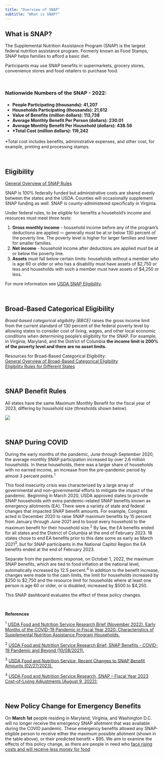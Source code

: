 ```yaml
---
title: "Overview of SNAP"
subtitle: "What is SNAP?"
---
```

## What is SNAP?

The Supplemental Nutrition Assistance Program (SNAP) is the largest federal nutrition assistance program.  Formerly known as Food Stamps, SNAP helps families to afford a basic diet. 

Participants may use SNAP benefits in supermarkets, grocery stores, convenience stores and food retailers to purchase food.

<br>

</table>
<tr>
    <h3>Nationwide Numbers of the SNAP - 2022: </h3>
<h4>
- People Participating (thousands):	41,207  
- Households Participating (thousands):	21,612  
- Value of Benefits (million dollars):	113,738  
- Average Monthly Benefit Per Person (dollars):	230.01  
- Average Monthly Benefit Per Household (dollars):	438.56  
- *Total Cost (million dollars):	119,242  

</h4>
<tr>
</table>


*Total cost includes benefits, administrative expenses, and other cost, for example, printing and processing stamps. 

<br>

## Eligibility

[General Overview of SNAP Rules](https://www.cbpp.org/research/food-assistance/a-quick-guide-to-snap-eligibility-and-benefits)

SNAP is 100% federally funded but administrative costs are shared evenly between the states and the USDA. Counties will occasionally supplement SNAP funding as well. SNAP is county-administered specifically in Virginia.

Under federal rules, to be eligible for benefits a household’s income and resources must meet *three tests*:  


1. **Gross monthly income** - household income before any of the program’s deductions are applied — generally must be at or below 130 percent of the poverty line. The poverty level is higher for larger families and lower for smaller families.  
2. **Net income** - household income after deductions are applied must be at or below the poverty line.  
3. **Assets** must fall below certain limits: households without a member who is age 60 or older or who has a disability must have assets of \$2,750 or less and households with such a member must have assets of \$4,250 or less.  

For more information see [USDA SNAP Eligibility](https://www.fns.usda.gov/snap/recipient/eligibility).  

<br>

## Broad-Based Categorical Eligibility

*Broad-based categorical eligibility (BBCE)* raises the gross income limit from the current standard of 130 percent of the federal poverty level by allowing states to consider cost of living, wages, and other local economic conditions when determining people's eligibility for the SNAP. For example, in Virginia, Maryland, and the District of Columbia **the income limit is 200% of the poverty level and there are no asset limits.**  


Resources for Broad-Based Categorical Eligibility:  
[General Overview of Broad-Based Categorical Eligibility](https://www.cbpp.org/research/food-assistance/snaps-broad-based-categorical-eligibility-supports-working-families-and)  
[Eligibility Rules for Different States](https://www.fns.usda.gov/snap/broad-based-categorical-eligibility)  

<br>

## SNAP Benefit Rules


All states have the same Maximum Monthly Benefit for the fiscal year of 2023, differing by household size (thresholds shown below).

![](img/SNAP_Benefits_Table.png)  

<br>

## SNAP During COVID  

During the early months of the pandemic, June through September 2020, the average monthly SNAP participation increased by over 2.6 million households. In these households, there was a larger share of households with no earned income, an increase from the pre-pandemic period by almost 3 percent points.^1^


This food insecurity crisis was characterized by a large array of governmental and non-governmental efforts to mitigate the impact of the pandemic. Beginning in March 2020, USDA approved states to provide SNAP households with extra pandemic-related SNAP benefits known as emergency allotments (EA). There were a variety of state and federal changes that impacted SNAP benefit amounts. For example, Congress acted in December 2020 to raise SNAP maximum benefits by 15 percent from January through June 2021 and to boost every household to the maximum benefit for their household size.^2^ By law, the EA benefits ended for all states and the District of Columbia at the end of February 2023. 18 states chose to end EA benefits prior to this date some as early as March 2021^3^, but for SNAP participants in the National Capitol Region the EA benefits ended at the end of February 2023.


Separate from the pandemic response, on October 1, 2022, the maximum SNAP benefits, which are tied to food inflation at the national level, automatically increased by 12.5 percent.^4^ In addition to the benefit increase, changes were made to the cash limits, the limit for households increased by \$250 to \$2,750 and the resource limit for households where at least one person is age 60 or older, or is disabled, increased by \$500 to \$4,250.


This SNAP dashboard evaluates the effect of these policy changes.

<br>

**References**

^1^ [USDA Food and Nutrition Service Research Brief (November 2022). Early Months of the COVID-19 Pandemic in Fiscal Year 2020: Characteristics of Supplemental Nutrition Assistance Program Households.](https://fns-prod.azureedge.us/sites/default/files/resource-files/Characteristics2020-COVID-19-Companion.pdf)

^2^ [USDA Food and Nutrition Service Research Brief, SNAP Benefits - COVID-19 Pandemic and Beyond (10/08/2021).](https://www.fns.usda.gov/snap/benefit-changes-2021#:~:text=Breadcrumb&text=In%20response%20to%20the%20pandemic,benefit%20for%20their%20household%20size)

^3^ [USDA Food and Nutrition Service, Recent Changes to SNAP Benefit Amounts (02/27/2023).](https://www.fns.usda.gov/snap/2023-benefit-changes)

^4^ [USDA Food and Nutrition Service Research, SNAP – Fiscal Year 2023 Cost-of-Living Adjustments (August 9, 2022):](https://fns-prod.azureedge.us/sites/default/files/resource-files/snap-fy-2023-cola-adjustments.pdf)

<br>

## New Policy Change for Emergency Benefits

On **March 1st** people residing in Maryland, Virginia, and Washington D.C. will no longer receive the emergency SNAP allotment that was available during the COVID pandemic. These emergency benefits allowed any SNAP-eligible person to receive either the maximum possible allotment (shown in the table above), or their predicted benefit + $95. We aim to examine the effects of this policy change, as there are people in need who [face rising costs and will receive less money for food](https://wjla.com/news/local/dc-snap-recipients-face-lingering-high-costs-as-emergency-benefits-end-march-1-emergency-allotment-washington-maryland-virginia-capital-area-food-bank-assistance-money-inflation-hunger-economy#)